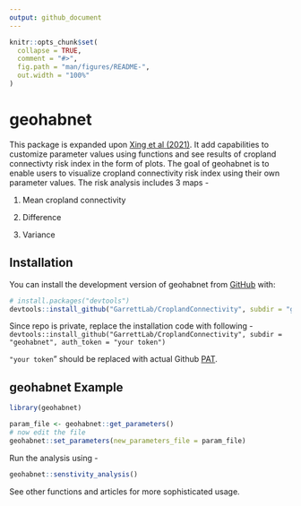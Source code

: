 ```yaml
---
output: github_document
---
```


<!-- README.md is generated from README.Rmd. Please edit that file -->

```r
knitr::opts_chunk$set(
  collapse = TRUE,
  comment = "#>",
  fig.path = "man/figures/README-",
  out.width = "100%"
)
```

# geohabnet

This package is expanded upon [Xing et al (2021)](https://academic.oup.com/bioscience/article/70/9/744/5875255). It add capabilities to customize parameter values using functions and see results of cropland connectivty risk index in the form of plots. The goal of geohabnet is to enable users to visualize cropland connectivity risk index using their own parameter values. The risk analysis includes 3 maps -

1.  Mean cropland connectivity

2.  Difference

3.  Variance

## Installation

You can install the development version of geohabnet from [GitHub](GarrettLab/CroplandConnectivity) with:

``` r
# install.packages("devtools")
devtools::install_github("GarrettLab/CroplandConnectivity", subdir = "geohabnet")
```

Since repo is private, replace the installation code with following - `devtools::install_github("GarrettLab/CroplandConnectivity", subdir = "geohabnet", auth_token = "your token")`

`"your token`" should be replaced with actual Github [PAT](https://docs.github.com/en/authentication/keeping-your-account-and-data-secure/managing-your-personal-access-tokens).

## geohabnet Example

```r
library(geohabnet)

param_file <- geohabnet::get_parameters()
# now edit the file
geohabnet::set_parameters(new_parameters_file = param_file)
```

Run the analysis using -

```r
geohabnet::senstivity_analysis()
```

See other functions and articles for more sophisticated usage.
